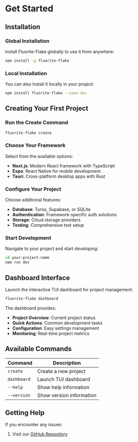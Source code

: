 
# Get Started

## Installation

### Global Installation

Install Fluorite-Flake globally to use it from anywhere:

```bash
npm install -g fluorite-flake
```

### Local Installation

You can also install it locally in your project:

```bash
npm install fluorite-flake --save-dev
```

## Creating Your First Project

<Steps>

### Run the Create Command

```bash
fluorite-flake create
```

### Choose Your Framework

Select from the available options:
- **Next.js**: Modern React framework with TypeScript
- **Expo**: React Native for mobile development
- **Tauri**: Cross-platform desktop apps with Rust

### Configure Your Project

Choose additional features:
- **Database**: Turso, Supabase, or SQLite
- **Authentication**: Framework-specific auth solutions
- **Storage**: Cloud storage providers
- **Testing**: Comprehensive test setup

### Start Development

Navigate to your project and start developing:

```bash
cd your-project-name
npm run dev
```

</Steps>

## Dashboard Interface

Launch the interactive TUI dashboard for project management:

```bash
fluorite-flake dashboard
```

The dashboard provides:
- **Project Overview**: Current project status
- **Quick Actions**: Common development tasks
- **Configuration**: Easy settings management
- **Monitoring**: Real-time project metrics

## Available Commands

| Command | Description |
|---------|-------------|
| `create` | Create a new project |
| `dashboard` | Launch TUI dashboard |
| `--help` | Show help information |
| `--version` | Show version information |

## Getting Help

If you encounter any issues:

1. Visit our [GitHub Repository](https://github.com/kotsutsumi/fluorite-flake)

